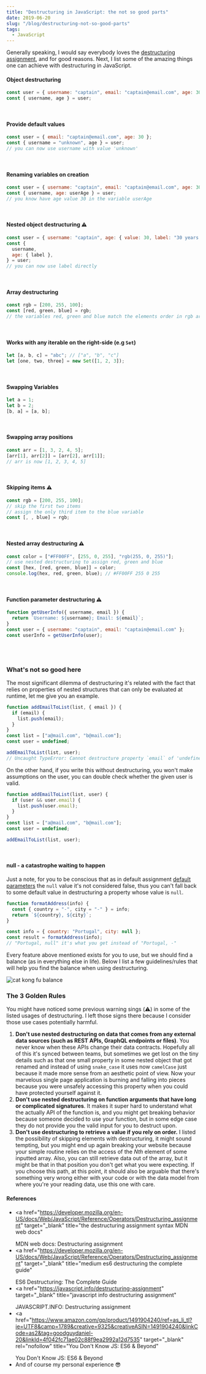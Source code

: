 ```yaml
---
title: "Destructuring in JavaScript: the not so good parts"
date: 2019-06-20
slug: "/blog/destructuring-not-so-good-parts"
tags:
  - JavaScript
---
```



<ScrollToTopButton />

Generally speaking, I would say everybody loves the <a href="https://developer.mozilla.org/en-US/docs/Web/JavaScript/Reference/Operators/Destructuring_assignment" target="_blank" title="the destructuring assignment syntax MDN web docs">destructuring assignment</a>, and for good reasons. Next, I list some of the amazing things one can achieve with destructuring in JavaScript.

#### Object destructuring

```javascript
const user = { username: "captain", email: "captain@email.com", age: 30 };
const { username, age } = user;
```

<br />

#### Provide default values

```javascript
const user = { email: "captain@email.com", age: 30 };
const { username = "unknown", age } = user;
// you can now use username with value 'unknown'
```

<br />

#### Renaming variables on creation

```javascript
const user = { username: "captain", email: "captain@email.com", age: 30 };
const { username, age: userAge } = user;
// you know have age value 30 in the variable userAge
```

<br />

#### Nested object destructuring ⚠️

```javascript
const user = { username: "captain", age: { value: 30, label: "30 years old" } };
const {
  username,
  age: { label },
} = user;
// you can now use label directly
```

<br />

#### Array destructuring

```javascript
const rgb = [200, 255, 100];
const [red, green, blue] = rgb;
// the variables red, green and blue match the elements order in rgb array
```

<br />

#### Works with any iterable on the right-side (e.g `Set`)

```javascript
let [a, b, c] = "abc"; // ["a", "b", "c"]
let [one, two, three] = new Set([1, 2, 3]);
```

<br />

#### Swapping Variables

```javascript
let a = 1;
let b = 2;
[b, a] = [a, b];
```

<br />

#### Swapping array positions

```javascript
const arr = [1, 3, 2, 4, 5];
[arr[1], arr[2]] = [arr[2], arr[1]];
// arr is now [1, 2, 3, 4, 5]
```

<br />

#### Skipping items ⚠️

```javascript
const rgb = [200, 255, 100];
// skip the first two items
// assign the only third item to the blue variable
const [, , blue] = rgb;
```

<br />

#### Nested array destructuring ⚠️

```javascript
const color = ["#FF00FF", [255, 0, 255], "rgb(255, 0, 255)"];
// use nested destructuring to assign red, green and blue
const [hex, [red, green, blue]] = color;
console.log(hex, red, green, blue); // #FF00FF 255 0 255
```

<br />

#### Function parameter destructuring ⚠️

```javascript
function getUserInfo({ username, email }) {
  return `Username: ${username}; Email: ${email}`;
}
const user = { username: "captain", email: "captain@email.com" };
const userInfo = getUserInfo(user);
```

<br />
<br />

### What's not so good here

The most significant dilemma of destructuring it's related with the fact that relies on properties of nested structures that can only be evaluated at runtime, let me give you an example.

```javascript
function addEmailToList(list, { email }) {
  if (email) {
    list.push(email);
  }
}
const list = ["a@mail.com", "b@mail.com"];
const user = undefined;

addEmailToList(list, user);
// Uncaught TypeError: Cannot destructure property `email` of 'undefined' or 'null'
```

On the other hand, if you write this without destructuring, you won't make assumptions on the user, you can double check whether the given user is valid.

```javascript
function addEmailToList(list, user) {
  if (user && user.email) {
    list.push(user.email);
  }
}
const list = ["a@mail.com", "b@mail.com"];
const user = undefined;

addEmailToList(list, user);
```

<br />

#### null - a catastrophe waiting to happen

Just a note, for you to be conscious that as in default assignment <a href="https://developer.mozilla.org/en-US/docs/Web/JavaScript/Reference/Functions/Default_parameters" target="_blank" title="default function parameters allow named parameters to be initialized with default values">default parameters</a> the `null` value it's not considered false, thus you can't fall back to some default value in destructuring a property whose value is `null`.

```javascript
function formatAddress(info) {
  const { country = "-", city = "-" } = info;
  return `${country}, ${city}`;
}

const info = { country: "Portugal", city: null };
const result = formatAddress(info);
// "Portugal, null" it's what you get instead of "Portugal, -"
```

Every feature above mentioned exists for you to use, but we should find a balance (as in everything else in life). Below I list a few guidelines/rules that will help you find the balance when using destructuring.

![cat kong fu balance](./images/fat-cat-balance.jpg "cat kong fu balance")

<Caption source="https://imgflip.com/tag/fat+cat+balance" />

### The 3 Golden Rules

You might have noticed some previous warning sings (⚠️) in some of the listed usages of destructuring. I left those signs there because I consider those use cases potentially harmful.

1. **Don't use nested destructuring on data that comes from any external data sources (such as REST APIs, GraphQL endpoints or files)**. You never know when these APIs change their data contracts. Hopefully all of this it's synced between teams, but sometimes we get lost on the tiny details such as that one small property in some nested object that got renamed and instead of using `snake_case` it uses now `camelCase` just because it made more sense from an aesthetic point of view. Now your marvelous single page application is burning and falling into pieces because you were unsafely accessing this property when you could have protected yourself against it.
2. **Don't use nested destructuring on function arguments that have long or complicated signatures**. It makes it super hard to understand what the actually API of the function is, and you might get breaking behavior because someone decided to use your function, but in some edge case they do not provide you the valid input for you to destruct upon.
3. **Don't use destructuring to retrieve a value if you rely on order.** I listed the possibility of skipping elements with destructuring, it might sound tempting, but you might end up again breaking your website because your simple routine relies on the access of the _Nth_ element of some inputted array. Also, you can still retrieve data out of the array, but it might be that in that position you don't get what you were expecting. If you choose this path, at this point, it should also be arguable that there's something very wrong either with your code or with the data model from where you're your reading data, use this one with care.

#### References

- <a
    href="https://developer.mozilla.org/en-US/docs/Web/JavaScript/Reference/Operators/Destructuring_assignment"
    target="_blank"
    title="the destructuring assignment syntax MDN web docs"
  >
    MDN web docs: Destructuring assignment
  </a>
- <a
    href="https://developer.mozilla.org/en-US/docs/Web/JavaScript/Reference/Operators/Destructuring_assignment"
    target="_blank"
    title="medium es6 destructuring the complete guide"
  >
    ES6 Destructuring: The Complete Guide
  </a>
- <a
    href="https://javascript.info/destructuring-assignment"
    target="_blank"
    title="javascript info destructuring assignment"
  >
    JAVASCRIPT.INFO: Destructuring assignment
  </a>
- <a
    href="https://www.amazon.com/gp/product/1491904240/ref=as_li_tl?ie=UTF8&camp=1789&creative=9325&creativeASIN=1491904240&linkCode=as2&tag=goodguydaniel-20&linkId=4f042fc71ae02c88f9ea2992a12d7535"
    target="_blank"
    rel="nofollow"
    title="You Don't Know JS: ES6 & Beyond"
  >
    You Don't Know JS: ES6 & Beyond
  </a>
- And of course my personal experience 😎
